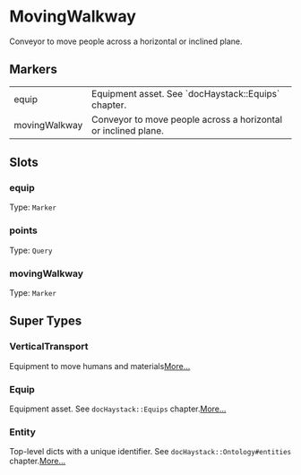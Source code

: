 # MovingWalkway
Conveyor to move people across a horizontal or inclined plane.
## Markers
<table>
<tbody>
<tr>
<td className='p-2 align-top'><span className='bg-sky-200 rounded-md px-3 py-1 text-sky-700 block font-semibold text-center text-sm'>equip </span></td>
<td className='p-2 align-top'>Equipment asset. See `docHaystack::Equips` chapter.</td>
</tr>
<tr>
<td className='p-2 align-top'><span className='bg-sky-200 rounded-md px-3 py-1 text-sky-700 block font-semibold text-center text-sm'>movingWalkway </span></td>
<td className='p-2 align-top'>Conveyor to move people across a horizontal or inclined plane.</td>
</tr>
</tbody>
</table>

## Slots

### equip
Type: `Marker`

### points
Type: `Query`

### movingWalkway
Type: `Marker`



## Super Types
### VerticalTransport
Equipment to move humans and materials[More...](/ph/entities/VerticalTransport)

### Equip
Equipment asset.
See `docHaystack::Equips` chapter.[More...](/ph/entities/Equip)

### Entity
Top-level dicts with a unique identifier.
See `docHaystack::Ontology#entities` chapter.[More...](/ph/entities/Entity)


